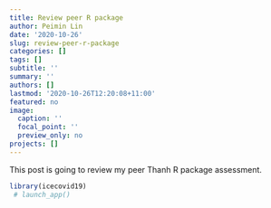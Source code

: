 ```yaml
---
title: Review peer R package
author: Peimin Lin
date: '2020-10-26'
slug: review-peer-r-package
categories: []
tags: []
subtitle: ''
summary: ''
authors: []
lastmod: '2020-10-26T12:20:08+11:00'
featured: no
image:
  caption: ''
  focal_point: ''
  preview_only: no
projects: []
---
```


This post is going to review my peer Thanh R package assessment.  


```r
library(icecovid19)
 # launch_app()
```

